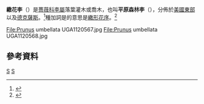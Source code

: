 {{Speciesbox
| image = Prunus umbellata UGA1120566.jpg
| image_caption = 花期中的繖花李
| display_parents = 2
| genus = Prunus
| parent = Prunus sect. Prunocerasus
| species = umbellata
| authority = Elliott
| synonyms = {{collapsible list|bullets = true
|''Prunus mitis'' <small>Beadle</small>
|''Prunus tarda'' <small>Sarg.</small>
|''Prunus umbellata'' var. ''tarda'' <small>(Sarg.) W.Wight</small>
|''Prunus injucunda'' <small>Small</small>
|''Prunus injuncunda'' <small>Small</small>
}}
| synonyms_ref = <ref>{{Cite web |url=http://www.theplantlist.org/tpl1.1/record/rjp-5931 |title=The Plant List, ''Prunus umbellata'' Elliott  |access-date=2021-02-22 |archive-date=2019-12-15 |archive-url=https://web.archive.org/web/20191215073843/http://www.theplantlist.org/tpl1.1/record/rjp-5931 |dead-url=no }}</ref>
}}

'''繖花李'''（{{lang-xm|Prunus umbellata}}）是[[薔薇科|薔薇科]][[李屬|李屬]]落葉灌木或喬木，也叫'''平原森林李'''（{{lang-en|flatwoods plum}}），分佈於[[美國東部|美國東部]]以及[[德克薩斯|德克薩斯]]。<ref>{{GRIN}}</ref>種加詞是的意思是[[繖形花序|繖形花序]]。<ref>{{Cite book|title=A Sketch of the Botany of South-Carolina and Georgia|last=Elliott|first=Stephen|publisher=J.R. Schenck|year=1821|location=Charleston, SC|pages=541-542|url=https://www.biodiversitylibrary.org/page/10166726#page/564/mode/1up|volume=1|access-date=2021-02-22|archive-date=2020-02-25|archive-url=https://web.archive.org/web/20200225121312/https://www.biodiversitylibrary.org/page/10166726#page/564/mode/1up|dead-url=no}}</ref>

<gallery>
File:Prunus umbellata UGA1120567.jpg
File:Prunus umbellata UGA1120568.jpg
</gallery>

== 參考資料 ==
<references />

{{Taxonbar}}

[[Category:李属|S]]
[[Category:北美李组|S]]
